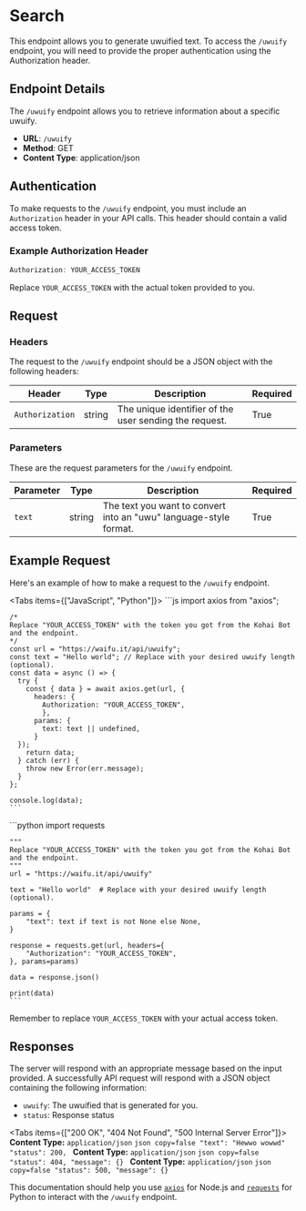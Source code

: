 
# Search

This endpoint allows you to generate uwuified text. To access the `/uwuify` endpoint, you 
will need to provide the proper authentication using the Authorization header.


## Endpoint Details
The `/uwuify` endpoint allows you to retrieve information about a specific uwuify.

- **URL**: `/uwuify`
- **Method**: GET
- **Content Type**: application/json

## Authentication

To make requests to the `/uwuify` endpoint, you must include an `Authorization` header in your API calls. This header should contain a valid access token.

### Example Authorization Header

```jsx
Authorization: YOUR_ACCESS_TOKEN
```

Replace `YOUR_ACCESS_TOKEN` with the actual token provided to you.

## Request
### Headers

The request to the `/uwuify` endpoint should be a JSON object with the following headers:

| Header          | Type    | Description                                          | Required |
| --------------- | ------- | ---------------------------------------------------- | -------- |
| `Authorization` | string  | The unique identifier of the user sending the request. | True     |

### Parameters

These are the request parameters for the `/uwuify` endpoint.

| Parameter | Type   | Description                                                        | Required |
| --------- | ------ | ------------------------------------------------------------------ | -------- |
| `text`    | string | The text you want to convert into an "uwu" language-style format.  | True     |

## Example Request
Here's an example of how to make a request to the `/uwuify` endpoint.

<Tabs items={["JavaScript", "Python"]}>
  <Tab>
    ```js
    import axios from "axios";

    /*
    Replace "YOUR_ACCESS_TOKEN" with the token you got from the Kohai Bot and the endpoint.
    */
    const url = "https://waifu.it/api/uwuify";
    const text = "Hello world"; // Replace with your desired uwuify length (optional).
    const data = async () => {
      try {
        const { data } = await axios.get(url, { 
          headers: {
            Authorization: "YOUR_ACCESS_TOKEN",
            },
          params: {
            text: text || undefined,
          }
      });
        return data;
      } catch (err) {
        throw new Error(err.message);
      }
    };

    console.log(data);
    ```
  </Tab>
  <Tab>
    ```python
    import requests

    """
    Replace "YOUR_ACCESS_TOKEN" with the token you got from the Kohai Bot and the endpoint.
    """
    url = "https://waifu.it/api/uwuify"

    text = "Hello world"  # Replace with your desired uwuify length (optional).

    params = {
        "text": text if text is not None else None,
    }

    response = requests.get(url, headers={
        "Authorization": "YOUR_ACCESS_TOKEN",
    }, params=params)

    data = response.json()

    print(data)
    ```
  </Tab>
</Tabs>

Remember to replace `YOUR_ACCESS_TOKEN` with your actual access token.

## Responses

The server will respond with an appropriate message based on the input provided. A successfully API request will respond 
with a JSON object containing the following information:

- `uwuify`: The uwuified that is generated for you.
- `status`: Response status

<Tabs items={["200 OK", "404 Not Found", "500 Internal Server Error"]}>
  <Tab>
    **Content Type:** `application/json`
    ```json copy=false
      "text": "Hewwo wowwd"
      "status": 200,
    ```
  </Tab>
  <Tab>
    **Content Type:** `application/json`
    ```json copy=false
      "status": 404,
      "message": {}
    ```
  </Tab>
  <Tab>
    **Content Type:** `application/json`
    ```json copy=false
      "status": 500,
      "message": {}
    ```
  </Tab>
</Tabs>

This documentation should help you use [`axios`](https://www.npmjs.com/package/axios) for Node.js and [`requests`](https://pypi.org/project/requests/) 
for Python to interact with the `/uwuify` endpoint.
